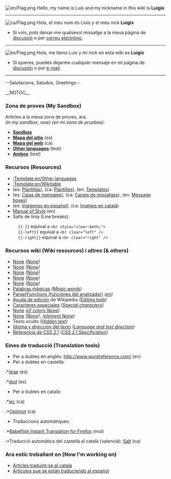 [[File:en/Flag.png]]
Hello, my name is Luis and my nickname in this wiki is '''Luigix'''
----
[[File:ca/Flag.png]]
Hola, el meu nom és Lluís y el meu nick '''Luigix'''
*Si vols, pots deixar-me qualsevol missatge a la meua pàgina de [[en/Luigix|discussió]] o per [[Special:Emailuser/Luigix|correu electrònic]].
----
[[File:es/Flag.png]]
Hola, me llamo Luis y mi nick en esta wiki es '''Luigix'''
*Si quieres, puedes dejarme cualquier mensaje en mi página de [[en/Luigix|discusión]] o por [[Special:Emailuser/Luigix|e-mail]].
----

--Salutacions, Saludos, Greetings-- {{en/Manual/Emoticon|Cool|M}}


__NOTOC__
===Zona de proves (My Sandbox)===
Articles a la meua zona de proves, ara.<br/>''(in my sandbox, now) (en mi zona de pruebas)'': 
*'''[[en/Luigix/Sandbox|Sandbox]]'''
*'''[[en/Luigix/Mapa del sitio|Mapa del sitio]]''' (es)
*'''[[en/Luigix/Mapa del web|Mapa del web]]''' (ca)
*'''[[en/Luigix/Other languages|Other languages]]''' (test)
*'''[[en/Luigix/Ambox|Ambox]]''' (test)

===Recursos (Resources)===
*[[:Template:en/Other languages]]
*[[:Template:en/Wikitable]]
*(es: [[:Category:es/Plantillas|Plantillas]]), (ca: [[:Category:ca/Plantilles|Plantilles]]), (en: [[:Category:en/Templates|Templates]])
*(es: [[:Category:es/Manual/Base Set/Cajas de mensajes|Cajas de mensajes]]), (ca: [[:Category:ca/Manual/Base Set/Caixes de missatges|Caixes de missatges]]), (en: [[:Category:en/Manual/Base Set/Message boxes|Message boxes]])
*(es: [[:Category:es/Archivos en español|Imágenes en español]]), (ca: [[:Category:ca/Fitxers en català|Imatges en català]])
*[[en/Wiki/Manual of Style|Manual of Style]] (en)
*Salts de línia (Line breaks):
:<code><nowiki>{{-}}</nowiki></code> equival a <code><nowiki><br style="clear:both;"></nowiki></code>
:<code><nowiki>{{-left}}</nowiki></code> equival a <code><nowiki><br clear="left" /></nowiki></code>
:<code><nowiki>{{-right}}</nowiki></code> equival a <code><nowiki><br clear="right" /></nowiki></code>

===Recursos wiki (Wiki resources) i altres (& others) ===
*[https://www.wikipedia.org/wiki/es:Ayuda:Plantillas None] ''([https://www.wikipedia.org/wiki/Help:Template None])''
*[https://www.wikipedia.org/wiki/es:Ayuda:Categoría None] ''([https://www.wikipedia.org/wiki/Help:Category None])''
*[https://www.wikipedia.org/wiki/es:Ayuda:Imágenes None] ''([https://www.wikipedia.org/wiki/Wikipedia:Picture_tutorial None])''
*[https://www.wikipedia.org/wiki/es:Ayuda:Tablas None] ''([https://www.wikipedia.org/wiki/Help:Table None])''
*[https://www.wikipedia.org/wiki/es:Ayuda:Listas None] ''([https://www.wikipedia.org/wiki/Help:List None])''
*[http://www.mediawiki.org/wiki/Help:Magic_words/es Palabras mágicas] ''([http://www.mediawiki.org/wiki/Help:Magic_words Magic words])''
*[http://www.mediawiki.org/wiki/Help:Extension:ParserFunctions/es ParserFunctions (funciones del analizador)] ''([http://www.mediawiki.org/wiki/Help:Extension:ParserFunctions en])''
*[https://www.wikipedia.org/wiki/es:Ayuda:Cómo_se_edita_una_página Ayuda de edición] de Wikipedia ''([https://www.wikipedia.org/wiki/Help:Editing Editing help])''
*[https://www.wikipedia.org/wiki/es:Ayuda:Caracteres_especiales Caracteres especiales] ''([https://www.wikipedia.org/wiki/Help:Special_characters Special characters])''
*[https://www.wikipedia.org/wiki/es:Anexo:Colores None] ''([https://www.wikipedia.org/wiki/List of colors None])''
*[https://www.wikipedia.org/wiki/es:HTML None] ''([https://www.wikipedia.org/wiki/HTML None])'', ''([https://www.wikipedia.org/wiki/HTML element None])''
*Texto oculto ''([https://www.wikipedia.org/wiki/Help:Hidden_text Hidden text])''
*[http://html.conclase.net/w3c/html401-es/struct/dirlang.html Idioma y dirección del texto] ''([http://www.w3.org/TR/1999/REC-html401-19991224/struct/dirlang.html Language and text direction])''
*[http://www.librosweb.es/referencia/css/ Referencia de CSS 2.1] ''([http://www.w3.org/TR/CSS2/ CSS 2.1 Specification])''

===Eines de traducció (Translation tools)===
*Per a dubtes en anglés: http://www.wordreference.com/ (en)
*Per a dubtes en castellà:
:*[http://buscon.rae.es/draeI/html/cabecera.htm drae] (es)
:*[http://buscon.rae.es/dpdI/ dpd] (es)
*Per a dubtes en català:
:*[http://dlc.iec.cat/index.html iec] (ca)
:*[http://optimot.gencat.cat Optimot] (ca)
*Traduccions automàtiques:
:*[https://addons.mozilla.org/es-ES/firefox/addon/7004/ Babelfish Instant Translation for Firefox] (mul)
:*Traducció automàtica del castellà al català (valencià): [http://www.edu.gva.es/polin/val/salt/apolin_salt.htm Salt] (ca)

===Ara estic treballant en (Now I'm working on)===
*[[:Category:ca/Manual/Base Set/Articles traduint-se al català|Articles traduint-se al català]]
*[[:Category:es/Manual/Base Set/Artículos que se están traduciendo al español|Artículos que se están traduciendo al español]]

